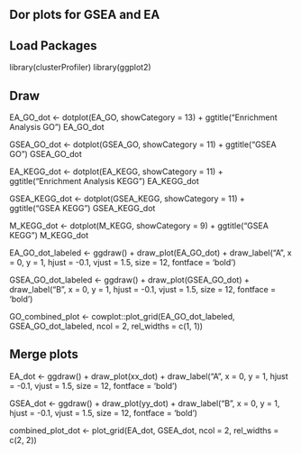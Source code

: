 ## Dor plots for GSEA and EA
## Load Packages
library(clusterProfiler)
library(ggplot2)

## Draw
EA_GO_dot <- dotplot(EA_GO, showCategory = 13) + ggtitle("Enrichment Analysis GO")
EA_GO_dot

GSEA_GO_dot <- dotplot(GSEA_GO, showCategory = 11) + ggtitle("GSEA GO")
GSEA_GO_dot

EA_KEGG_dot <- dotplot(EA_KEGG, showCategory = 11) + ggtitle("Enrichment Analysis KEGG")
EA_KEGG_dot

GSEA_KEGG_dot <- dotplot(GSEA_KEGG, showCategory = 11) + ggtitle("GSEA  KEGG")
GSEA_KEGG_dot

M_KEGG_dot <- dotplot(M_KEGG, showCategory = 9) + ggtitle("GSEA  KEGG")
M_KEGG_dot

EA_GO_dot_labeled <- ggdraw() +
  draw_plot(EA_GO_dot) +
  draw_label("A", x = 0, y = 1, hjust = -0.1, vjust = 1.5, size = 12, fontface = 'bold')

GSEA_GO_dot_labeled <- ggdraw() +
  draw_plot(GSEA_GO_dot) +
  draw_label("B", x = 0, y = 1, hjust = -0.1, vjust = 1.5, size = 12, fontface = 'bold')

GO_combined_plot <- cowplot::plot_grid(EA_GO_dot_labeled, GSEA_GO_dot_labeled, ncol = 2, rel_widths = c(1, 1))

## Merge plots
EA_dot <- ggdraw() +
  draw_plot(xx_dot) +
  draw_label("A", x = 0, y = 1, hjust = -0.1, vjust = 1.5, size = 12, fontface = 'bold')

GSEA_dot <- ggdraw() +
  draw_plot(yy_dot) +
  draw_label("B", x = 0, y = 1, hjust = -0.1, vjust = 1.5, size = 12, fontface = 'bold')

combined_plot_dot <- plot_grid(EA_dot, GSEA_dot, ncol = 2, rel_widths = c(2, 2))
